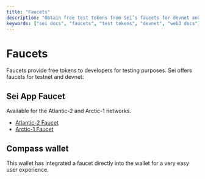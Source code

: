 ```yaml
---
title: "Faucets"
description: "Obtain free test tokens from Sei’s faucets for devnet and testnet, enabling smooth development and testing."
keywords: ["sei docs", "faucets", "test tokens", "devnet", "web3 docs"]
---
```


# Faucets

Faucets provide free tokens to developers for testing purposes. Sei offers faucets for testnet and devnet:

## Sei App Faucet

Available for the Atlantic-2 and Arctic-1 networks.

- [Atlantic-2 Faucet](https://atlantic-2.app.sei.io/faucet)
- [Arctic-1 Faucet](https://arctic-1.app.sei.io/faucet)

## Compass wallet

This wallet has integrated a faucet directly into the wallet for a very easy user experience.
